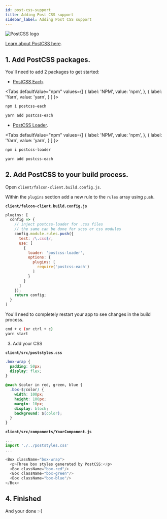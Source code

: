 ```yaml
---
id: post-css-support
title: Adding Post CSS support
sidebar_label: Adding Post CSS support
---
```


![PostCSS logo](/img/docs/platform/postcss.svg)

<a href="https://postcss.org/" target="_blank" rel="noreferrer noopener">Learn about PostCSS here</a>.

## 1. Add PostCSS packages.

You'll need to add 2 packages to get started:

- <a href="https://www.npmjs.com/package/postcss-each" target="_blank" rel="noreferrer noopener">PostCSS Each</a>.


<Tabs
  defaultValue="npm"
  values={[
    { label: 'NPM', value: 'npm', },
    { label: 'Yarn', value: 'yarn', }
  ]
}>
<TabItem value="npm">

```bash
npm i postcss-each
```

</TabItem>
<TabItem value="yarn">

```bash
yarn add postcss-each
```

</TabItem>
</Tabs>


- <a href="https://www.npmjs.com/package/postcss-loader" target="_blank" rel="noreferrer noopener">PostCSS Loader</a>.

<Tabs
  defaultValue="npm"
  values={[
    { label: 'NPM', value: 'npm', },
    { label: 'Yarn', value: 'yarn', }
  ]
}>
<TabItem value="npm">

```bash
npm i postcss-loader
```

</TabItem>
<TabItem value="yarn">

```bash
yarn add postcss-each
```

</TabItem>
</Tabs>

## 2. Add PostCSS to your build process.

Open `client/falcon-client.build.config.js`.

Within the `plugins` section add a new rule to the `rules` array using `push`.

**`client/falcon-client.build.config.js`**
```js
plugins: [
  config => {
    // inject postcss-loader for .css files
    // the same can be done for scss or css modules
    config.module.rules.push({
      test: /\.css$/,
      use: [
        {
          loader: 'postcss-loader',
          options: {
            plugins: [
              require('postcss-each')
            ]
          }
        }
      ]
    });
    return config;
  }
]
```

You'll need to completely restart your app to see changes in the build process. 

```bash
cmd + c (or ctrl + c)
yarn start
```

3. Add your CSS

**`client/src/poststyles.css`**
```css
.box-wrap {
  padding: 50px;
  display: flex;
}

@each $color in red, green, blue {
  .box-$(color) {
    width: 100px;
    height: 100px; 
    margin: 10px;
    display: block;
    background: $(color);
  }
}
```

**`client/src/components/YourComponent.js`**
```js
...
import './../poststyles.css'
...

<Box className="box-wrap">
  <p>Three box styles generated by PostCSS:</p>
  <Box className="box-red"/>
  <Box className="box-green"/>
  <Box className="box-blue"/>
</Box>
```

## 4. Finished
And your done :-)
